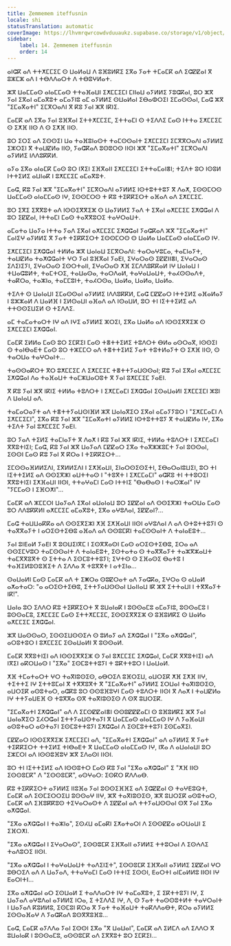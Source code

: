 ```yaml
---
title: Ẓemmemem iteffusnin
locale: shi
statusTranslation: automatic
coverImage: https://lhvmrqwrcowdvduuaukz.supabase.co/storage/v1/object/public/strapi-uploads/small_cover-tratado-de-psicologia-revolucionaria.webp-5e15e1cec4e0ebebcde5d7fc7565d8fd.webp
sidebar:
    label: 14. Ẓemmemem iteffusnin
    order: 14
---
```

ⴰⵏⵛⴽ ⴰⴷ ⵜⵜⵅⵎⵎⵉⵎ ⵙ ⵡⴰⵍⴰⵡ ⴷ ⵓⴼⵓⵍⴽⵉ ⵉⴳⴰ ⵢⴰⵜ ⵜⵎⴰⵎⴽ ⴰⴷ ⵉⵛⵇⵇⴰⵏ ⴳ ⵓⵣⵎⵣ ⴰⴷ ⵏ ⵜⴱⴷⴷⴰⵔⵜ ⴷ ⵜⴱⵓⵖⵍⴰⵜ.

ⵣⴳ ⵡⴰⵎⵎⴰⵙ ⴰⵏⴰⵎⵎⴰⵙ ⵜⵜⴰⴼⴰⵡⵏ ⵉⵅⵎⵎⵉⵎⵏ ⵎⵏⵏⴰⵡ ⴰⵢⵍⵍⵉ ⵢⵓⵛⴽⴰⵏ, ⵓⵔ ⵣⴳ ⵢⴰⵏ ⵉⴳⴰⵏ ⴰⵎⴰⴳⵓⵜ ⴰⵎⴰⵢⵏⵓ ⴰⵎ ⴰⵢⵍⵍⵉ ⵙⵡⴰⵍⴰⵏ ⵉⴱⴰⵀⵔⵉⵏ ⵉⵎⴰⵙⵙⴰⵏ, ⵎⴰⵛ ⵣⴳ "ⵉⵎⴰⴳⴰⵜⵏ" ⵉⵎⴳⵔⴰⴷⵏ ⴳ ⴽⵓ ⵢⴰⵏ ⵣⴳ ⵏⴽⵏⵉ.

ⵎⴰⵎⴽ ⴰⴷ ⵉⴳⴰ ⵢⴰⵏ ⵓⴼⴳⴰⵏ ⵉⵜⵜⵅⵎⵎⵉⵎ, ⵉⵜⵜⴰⵎⵏ ⵙ ⵜⵉⴷⴷⵉ ⵎⴰⵙ ⵏⵜⵜⴰ ⵉⵅⵎⵎⵉⵎ ⵙ ⵉⵅⴼ ⵏⵏⵙ ⴷ ⵙ ⵉⵅⴼ ⵏⵏⵙ.

ⵓⵔ ⵉⵔⵉ ⴰⴷ ⵉⵙⵙⵉⵏ ⵡⴰ ⵜⴰⴼⵓⵏⴰⵙⵜ ⵜⴰⵎⵙⵙⴰⵏⵜ ⵉⵅⵎⵎⵉⵎⵏ ⵉⵎⴳⴳⵔⴰⴷⵏ ⴰⵢⵍⵍⵉ ⵉⵣⵔⵉⵏ ⴳ ⵜⴰⵡⵇⵍⴰ ⵏⵏⵙ, ⵢⴰⵛⴽⴰⴷ ⵓⵙⵓⵔⵙ ⵏⵏⵙⵏ ⵣⴳ "ⵉⵎⴰⴳⴰⵜⵏ" ⵉⵎⴳⵔⴰⴷⵏ ⴰⵢⵍⵍⵉ ⵏⴷⴷⵓⴽⴽⵍ.

ⴰⵢⴰ ⵉⴳⴰ ⴰⵏⴰⵎⴽ ⵎⴰⵙ ⵓⵔ ⵏⴳⵉⵏ ⵉⴼⴳⴰⵏⵏ ⵉⵅⵎⵎⵉⵎⵏ ⵉⵜⵜⴰⵎⴰⵏⴻⵏ; ⵜⵉⴷⵜ ⵓⵔ ⵏⵙⵓⵍ ⵏⵜⵜⵉⵍⵉ ⴰⵡⵏⴰⴽ ⵏ ⵓⵅⵎⵎⵉⵎ ⴰⵎⴰⴳⵓⵜ.

ⵎⴰⵛ, ⴽⵓ ⵢⴰⵏ ⵣⴳ "ⵉⵎⴰⴳⴰⵜⵏ" ⵉⵎⴳⵔⴰⴷⵏ ⴰⵢⵍⵍⵉ ⵏⵙⵜⵓⵜⵜⵓⵢ ⴳ ⴷⴰⵅ, ⵉⵙⵙⵎⵔⵙ ⵡⴰⵎⵎⴰⵙ ⴰⵏⴰⵎⵎⴰⵙ ⵏⵖ, ⵉⵙⵙⵎⵔⵙ ⵜ ⴽⵓ ⵜⵉⴽⴽⵉⵔⵜ ⴰⴼⴰⴷ ⴰⴷ ⵉⵅⵎⵎⵉⵎ.

ⵓⵔ ⵉⴳⵉ ⵉⴳⴳⵓⵜ ⴰⴷ ⵏⵙⵙⵉⴳⴳⵉⵣ ⵙ ⵡⴰⵢⵍⵍⵉ ⵢⴰⴷ ⵜ ⵉⴳⴰⵏ ⴰⵅⵎⵎⵉⵎ ⵉⵅⵛⵛⴰⵏ ⴷ ⵓⵔ ⵉⵇⵇⴰⵏ, ⵏⵜⵜⴰⵎⵏ ⵎⴰⵙ ⵜⴰⴳⴳⵓⵔⵉ ⵜⴰⵖⵔⴰⵡⵜ.

ⴰⵎⴰⵜⴰ ⵡⴰⵢⴰ ⵏⵜⵜⴰ ⵢⴰⴷ ⵉⴳⴰⵏ ⴰⵅⵎⵎⵉⵎ ⵉⵅⵛⵛⴰⵏ ⵢⴰⵛⴽⴰⴷ ⵣⴳ "ⵉⵎⴰⴳⴰⵜⵏ" ⵎⴰⵏⵉⵖ ⴰⵢⵍⵍⵉ ⴳ ⵢⴰⵜ ⵜⵉⴽⴽⵉⵔⵜ ⵉⵙⵙⵎⵔⵙ ⵙ ⵡⴰⵍⴰ ⵡⴰⵎⵎⴰⵙ ⴰⵏⴰⵎⵎⴰⵙ ⵏⵖ.

ⵉⵅⵎⵎⵉⵎⵏ ⵉⵅⵛⵛⴰⵏ ⵜⵍⵍⴰ ⵣⴳ ⵡⴰⵏⴰⵡ ⵉⵎⴳⵔⴰⴷⵏ: ⵜⴰⵔⴰⵖⵓⵎⴰ, ⵜⴰⵎⵏⴰⵢⵜ, ⵜⴰⵡⵇⵍⴰ ⵜⴰⵅⵛⵛⴰⵏⵜ ⵖⵔ ⵢⴰⵏ ⵓⴼⴳⴰⵏ ⵢⴰⴹⵏ, ⵉⵖⴰⵔⴰⵙ ⵉⵇⵇⵏⵏⴻⵏ, ⵉⵖⴰⵔⴰⵙ ⵉⴷⵉⵏⵉⵢⵏ, ⵉⵖⴰⵔⴰⵙ ⵉⵙⵔⵜⴰⵏⵏ, ⵉⵖⴰⵔⴰⵙ ⵅⴼ ⵉⵎⴷⴷⵓⴽⴽⴰⵍ ⵏⵖ ⵡⴰⵏⴰⵡ ⵏ ⵜⵡⴰⵛⵓⵍⵜ, ⵜⴰⵎⵜⵔⵉ, ⵜⴰⵡⴰⵙⴰ, ⵜⴰⵔⴷⴰⵍ, ⵜⴰⵖⴰⵡⴰⵡⵜ, ⵜⴰⵃⵙⵙⴰⴷⵜ, ⵜⴰⴽⵔⴰ, ⵜⴰⵣⵏⴰ, ⵜⴰⵎⵎⵓⵏⵜ, ⵜⴰⵃⵔⵙⴰ, ⵡⴰⵍⴰ, ⵡⴰⵍⴰ, ⵡⴰⵍⴰ.

ⵜⵉⴷⵜ ⵙ ⵡⴰⵏⴰⵡⵏ ⵉⵎⴰⵙⵙⴰⵏ ⴰⵢⵍⵍⵉ ⵏⴷⴷⵓⴽⴽⵍ, ⵎⴰⵛ ⵎⵇⵇⴰⵔ ⵏⵜⵜⵉⵍⵉ ⴰⴼⴰⵍⴰⵢ ⵏ ⵓⵣⵣⴰⵍ ⴷ ⵡⴰⵍⴼ ⵏ ⵉⵍⵙⴰⵡⵏ ⴰⴼⴰⴷ ⴰⴷ ⵏⵙⴰⵡⵍ, ⵓⵔ ⵜⵏ ⵏⵉⵜⵜⵉⵍⵉ ⴰⴷ ⵜⵜⵙⵙⵉⵡⵉⵍ ⵙ ⵜⵉⴷⴷⵉ.

ⴰⵎ ⵜⴰⵎⴰⵜⴰⵔⵜ ⵏⵖ ⴰⴷ ⵏⵖⵉ ⴰⵢⵍⵍⵉ ⵣⵔⵉⵏ, ⵉⴳⴰ ⵡⴰⵍⴰ ⴰⴷ ⵏⵙⵙⵉⴳⴳⵉⵣ ⵙ ⵉⵅⵎⵎⵉⵎⵏ ⵉⵅⵛⵛⴰⵏ.

ⵎⴰⵎⴽ ⵉⵍⵍⴰ ⵎⴰⵙ ⵓⵔ ⵉⵎⴽⵉⵏ ⵎⴰⵙ ⵜⴻⵜⵜⵉⵍⵉ ⵜⵓⴷⵔⵜ ⴱⵍⴰ ⴰⵙⵔⴰⴳ, ⵏⵙⵙⵉⵏ ⵙ ⵜⴰⵏⴱⴰⴹⵜ ⵎⴰⵙ ⵓⵔ ⵜⵣⵎⵎⵔ ⴰⴷ ⵜⴻⵜⵜⵉⵍⵉ ⵢⴰⵜ ⵜⵓⵜⵍⴰⵢⵜ ⵙ ⵉⵅⴼ ⵏⵏⵙ, ⵙ ⵜⴰⵔⵡⴰ ⵜⴰⵖⵔⴰⵏⵜ...

ⵜⴰⵙⵙⴰⴽⵔⵜ ⴳⵔ ⵓⵅⵎⵎⵉⵎ ⴷ ⵉⵅⵎⵎⵉⵎ ⵜⴻⵜⵜⵢⴰⵡⵙⵙⴰⵏ; ⴽⵓ ⵢⴰⵏ ⵉⴳⴰⵏ ⴰⵅⵎⵎⵉⵎ ⵉⵅⵛⵛⴰⵏ ⴷⴰ ⵜⴰⴼⴰⵡⵜ ⵜⴰⵎⵣⵡⴰⵔⵓⵜ ⴳ ⵢⴰⵏ ⵓⵅⵎⵎⵉⵎ ⵢⴰⴹⵏ.

ⴳ ⴽⵓ ⵢⴰⵏ ⵣⴳ ⵏⴽⵏⵉ ⵜⵍⵍⴰ ⵜⵓⴷⵔⵜ ⵏ ⵉⵅⵎⵎⴰⵎⵏ ⵉⵅⵛⵛⴰⵏ ⵉⵙⴰⵡⴰⵍⵏ ⵉⵅⵎⵎⵉⵎⵏ ⵣⵓⵏ ⴷ ⵡⴰⵏⴰⵡ ⴰⴷ.

ⵜⴰⵎⴰⵔⴰⵢⵜ ⴰⴷ ⵜⴻⵜⵜⵢⴰⵡⵙⵏⴼⵍ ⵣⴳ ⵡⴰⵏⴰⴳⵉⵔ ⵉⴳⴰⵏ ⴰⵎⴰⵢⵢⵓⵔ ⵏ "ⵉⵅⵎⵎⴰⵎⵏ ⴷ ⵉⵅⵎⵎⵉⵎⵏ", ⵉⴳⴰ ⴽⵓ ⵢⴰⵏ ⵣⴳ "ⵉⵎⴰⴳⴰⵜⵏ ⴰⵢⵍⵍⵉ ⵏⵙⵜⵓⵜⵜⵓⵢ ⴳ ⵜⴰⵡⵇⵍⴰ ⵏⵖ, ⵉⴳⴰ ⵜⵉⴷⵜ ⵢⴰⵏ ⵓⵅⵎⵎⵉⵎ ⵢⴰⴹⵏ.

ⵓⵔ ⵢⴰⴷ ⵜⵉⵍⵉ ⵜⴰⵎⵏⴰⵢⵜ ⴳ ⴷⴰⵅ ⵏ ⴽⵓ ⵢⴰⵏ ⵣⴳ ⵏⴽⵏⵉ, ⵜⵍⵍⴰ ⵜⵓⴷⵔⵜ ⵏ ⵉⵅⵎⵎⴰⵎⵏ ⴳⴳⵓⵜⵏⵉⵏ; ⵎⴰⵛ, ⴽⵓ ⵢⴰⵏ ⵣⴳ ⵡⴰⵢⴰⴷ ⵎⵇⵇⴰⵔ ⵉⴳⴰ ⵜⴰⴳⵣⵣⵓⵎⵜ ⵢⴰⵏ ⵓⵙⵙⴰⵏ, ⵉⵙⵙⵏ ⵎⴰⵙ ⴽⵓ ⵢⴰⵏ ⴳ ⴽⵔⴰ ⵏ ⵜⵉⴽⴽⵉⵔⵜ...

ⵉⵎⵙⵙⴰⴼⵍⵍⵉⴷⵏ, ⵉⴳⵍⵍⵉⴷⵏ ⵏ ⵉⵅⴼⴰⵡⵏ, ⵉⵏⴰⵔⵙⵉⵙⵉⵜⵏ, ⵉⴱⴰⵔⴰⵏⵓⵡⵉⵏ, ⵓⵔ ⵜⵏ ⵏⵉⵜⵜⵉⵍⵉ ⴰⴷ ⵙⵙⵉⴳⵣⵏ ⴰⵡⵜⵜⴰⵙ ⵏ "ⵜⵓⴳⵜ ⵏ ⵉⵅⵎⵎⴰⵎⵏ" ⴰⵛⴽⵓ ⵜⵏ ⵜⵜⵓⵔⵉⵏ ⴳⴳⵓⵜⵏⵉⵏ ⵉⵅⴼⴰⵡⵏ ⵏⵏⵙⵏ, ⵜⵜⴰⵖⴰⵎⵏ ⵎⴰⵙ ⵏⵜⵜⵏⵉ "ⴱⴰⴱⴰⵙ ⵏ ⵜⴰⵔⵣⴰⵏ" ⵏⵖ "ⵢⵎⵎⴰⵙ ⵏ ⵉⴼⵔⵅⵏ"...

ⵎⴰⵎⴽ ⴰⴷ ⵣⵎⵎⵔⵏ ⵡⴰⵢⴰⴷ ⵉⴳⴰⵏ ⴰⵡⴰⵏⴰⵡ ⵓⵔ ⵉⵇⵇⴰⵏ ⴰⴷ ⵙⵙⵉⴳⵣⵏ ⵜⴰⵔⵡⴰ ⵎⴰⵙ ⵓⵔ ⴷⴷⵓⴽⴽⵍⵏ ⴰⵅⵎⵎⵉⵎ ⴰⵎⴰⴳⵓⵜ, ⵉⴳⴰ ⴰⵖⵓⴷⴰⵏ, ⵉⵇⵇⴰⵏ?...

ⵎⴰⵛ ⵜⴰⵡⵡⴰⴽⴽⴰ ⴰⴷ ⵙⵙⵉⴳⵉⵣⵏ ⵅⴼ ⵉⵅⴼⴰⵡⵏ ⵏⵏⵙⵏ ⴰⵖⵓⴷⴰⵏ ⴷ ⴰⴷ ⵙⵜⵓⵜⵜⵓⵢⵏ ⵙ ⵜⴰⴳⴳⴰⵢⵜ ⵏ ⴰⵔⵉⵙⵜⵉⴱⵓ ⴰⴼⴰⴷ ⴰⴷ ⵙⵙⵓⵎⴽⵏ ⵜⴰⵎⵙⵙⴰⵏⵜ ⴷ ⵜⴰⵏⴰⴹⵓⵜ...

ⵢⴰⵏ ⵓⵏⴹⴰⵍ ⵢⴰⴹⵏ ⴳ ⵓⵙⵡⵉⵏⴳⵎ ⵏ ⵉⵙⴳⴳⴰⵙⵏ ⵎⴰⵙ ⴰⵔⵉⵙⵜⵉⴱⵓ, ⵉⵔⴰ ⴰⴷ ⵙⵙⵉⵎⵖⵓⵔ ⵜⴰⵎⵙⵙⴰⵏⵜ ⴷ ⵜⴰⵏⴰⴹⵓⵜ, ⵉⵙⵜⴰⵜⴰ ⵙ ⵜⴰⴳⴳⴰⵢⵜ ⵜⴰⵣⴳⵣⴰⵡⵜ ⵜⴰⵎⴳⴳⵓⴳⵜ ⵙ ⵉⵜⵜⴰ ⴷ ⵉⵙⵎⵓⵜⵜⵓⵢⵏ; ⵉⵖⵜⵙ ⵙ ⵉⴼⴰⵙⵉ ⴱⴰⵜⵓ ⵏ ⵜⴰⴼⵉⵍⵓⵙⵓⴼⵉⵜ ⴷ ⵉⴷⴷⴰ ⴳ ⵜⵓⴳⴳⵜ ⵏ ⴰⵜⵉⵏⴰ...

ⵙⴰⵡⴰⵍⵏ ⵎⴰⵙ ⵎⴰⵎⴽ ⴰⴷ ⵜ ⵉⵥⵔⴰ ⵙⵓⵇⵔⴰⵜ ⴰⴷ ⵢⴰⵛⴽⴰ, ⵉⵖⵔⴰ ⵙ ⴰⵡⴰⵍ ⴰⵅⴰⵜⴰⵔ: "ⴰ ⴰⵔⵉⵙⵜⵉⴱⵓ, ⵉⵜⵜⵢⴰⵡⵙⵙⴰⵏ ⵡⴰⵏⵏⴰⵡ ⵏⴽ ⵣⴳ ⵉⵜⵜⴰⵡⵏ ⵏ ⵜⴳⴳⴰⵢⵜ ⵏⴽ!".

ⵡⴰⵏⴰ ⵓⵔ ⵉⴷⴷⵔ ⴽⵓ ⵜⵉⴽⴽⵉⵔⵜ ⴳ ⵓⵡⴰⵏⴰⴽ ⵏ ⵓⵙⵙⴰⵎⵓ ⴰⵎⴰⵢⵏⵓ, ⵓⵙⵙⴰⵎⵓ ⵏ ⵓⵙⵙⴰⵎⵓ, ⵉⵅⵎⵎⵉⵎ ⵎⴰⵙ ⵉⵜⵜⵅⵎⵎⵉⵎ, ⵉⵙⵙⵉⴳⴳⵉⵣ ⵙ ⵓⴼⵓⵍⴽⵉ ⵙ ⵡⴰⵍⴰ ⴰⵅⵎⵎⵉⵎ ⵉⵅⵛⵛⴰⵏ.

ⵣⴳ ⵡⴰⵙⵙⴰⵔ, ⵉⵙⵙⵉⵡⵙⵙⵉⵄ ⵙ ⵓⵍⴰⵢ ⴰⴷ ⵉⵅⵛⵛⴰⵏ ⵏ "ⵉⴳⴰ ⴰⵅⵛⵛⴰⵏ", ⴰⵔⵓⵜⵓⵔ ⵏ ⵓⵅⵎⵎⵉⵎ ⵉⵙⴰⵡⴰⵍⵏ ⴳ ⵓⵙⵙⴰⵍ.

ⵎⴰⵎⴽ ⴳⴳⵓⵜⵏⵉⵏ ⴰⴷ ⵏⵙⵙⵉⴳⴳⵉⵣ ⵙ ⵢⴰⵏ ⵓⵅⵎⵎⵉⵎ ⵉⵅⵛⵛⴰⵏ, ⵎⴰⵎⴽ ⴳⴳⵓⵜⵏⵉⵏ ⴰⴷ ⵏⴳⵉⵏ ⴰⴽⵔⵡⴰⵙ ⵏ "ⵉⴳⴰ" ⵉⵙⵎⵓⵜⵜⵓⵢⵏ ⵜ ⵓⴽⵜⵜⵓⵔ ⵏ ⵡⴰⵡⴰⵍ.

ⵅⴼ ⵜⵎⴰⵜⴰⵔⵜ ⵖⵔ ⵜⴰⴳⵏⵓⵙⵉⵙ, ⴰⴱⵔⵉⴷ ⵓⴼⵔⵉⵡ, ⴰⵡⵔⵉⴽ ⵅⴼ ⵉⵅⴼ ⵏⵏⵖ, ⵜⵉⵜⵜⵉ ⵏⵖ ⵉⵜⵜⵓⵎⴰⵏ ⴳ ⵜⴳⴳⵓⴳⵜ ⴳ "ⵉⵎⴰⴳⴰⵜⵏ" ⴰⵢⵍⵍⵉ ⵉⵔⵡⴰⵏ ⵜⴰⴳⵏⵓⵙⵉⵙ, ⴰⵡⵔⵉⴽ ⴰⵙⵓⵜⴰⵔ, ⴰⵛⴽⵓ ⵓⵔ ⵙⵙⵓⴼⵓⵖⵏ ⵎⴰⵙ ⵜⵓⴷⵔⵜ ⵏⵏⵙⵏ ⴳ ⴷⴰⵅ ⵏ ⵜⴰⵡⵇⵍⴰ ⵏⵖ ⵜⵜⵢⴰⵡⴹⴼ ⵙ ⵜⵓⴳⴳⴰ ⵙⴳ ⵜⴰⴳⵏⵓⵙⵉⵙ ⴷ ⵙⴳ ⵓⵡⵔⵉⴽ.

"ⵉⵎⴰⴳⴰⵜⵏ ⵉⵅⵛⵛⴰⵏ" ⴰⴷ ⴷ ⵉⵎⵙⵇⵇⴰⵏⴻⵏ ⵙⵙⵓⵇⵇⵇⴰⵎⵏ ⵙ ⵓⴼⵓⵍⴽⵉ ⵣⴳ ⵢⴰⵏ ⵡⴰⵏⴰⴳⵉⵔ ⵉⵃⵔⵛⴰⵏ ⵉⵜⵜⵢⴰⵡⵙⵜⴰⵢⵏ ⴳ ⵡⴰⵎⵎⴰⵙ ⴰⵏⴰⵎⵎⴰⵙ ⵏⵖ ⴷ ⵢⴰⴼⴰⵡⵏ ⴰⵙⵓⵜⴰⵔ ⴰⵙⵜⴰⵢⵏ ⵉⵙⵎⵓⵜⵜⵓⵢⵏ ⵉⵅⵛⵛⴰⵏ ⴷ ⵉⵙⵎⵓⵜⵜⵓⵢⵏ ⵉⵙⵎⴰⴳⵉⵏ.

ⵎⵇⵇⴰⵔ ⵏⵙⵙⵉⴳⴳⵉⵣ ⵉⵅⵎⵎⵉⵎⵏ ⴰⴷ, "ⵉⵎⴰⴳⴰⵜⵏ ⵉⵅⵛⵛⴰⵏ" ⴰⴷ ⴰⵢⵍⵍⵉ ⴳ ⵢⴰⵜ ⵜⵉⴽⴽⵉⵔⵜ ⵜⵜⵉⵍⵉ ⵜⵏⴱⴰⴹⵜ ⴳ ⵡⴰⵎⵎⴰⵙ ⴰⵏⴰⵎⵎⴰⵙ ⵏⵖ, ⵏⴳⴰ ⴷ ⴰⵡⴰⵏⴰⵡⵏ ⵓⵔ ⵉⵣⵎⵔⵏ ⴰⴷ ⵏⵙⵙⵓⴼⵓⵖ ⵣⴳ ⵉⴷⴰⵙⵏ ⵏⵏⵙⵏ.

ⵓⵔ ⵜⵏ ⵏⵉⵜⵜⵉⵍⵉ ⴰⴷ ⵏⵙⵙⵓⵜⵔ ⵎⴰⵙ ⴽⵓ ⵢⴰⵏ "ⵉⴳⴰ ⴰⵅⵛⵛⴰⵏ" ⵉ "ⵅⴼ ⵏⵏⵙ ⵉⵙⵙⵓⵎⴽ" ⴷ "ⵉⵙⵙⵓⵎⴽ", ⴰⵙⵖⴰⵔ: ⵉⵙⴽⵔ ⴽⴷⴷⴰⴱ.

ⴽⵓ ⵜⵉⴽⴽⵉⵔⵜ ⴰⵢⵍⵍⵉ ⵏⵏⵓⴼⴰ ⵢⴰⵏ ⵓⵙⵙⵉⴼⴼⵉ ⴰⴷ ⵉⵛⵇⵇⴰⵏ ⵙ ⵜⴰⵖⴹⵓⵕⵜ, ⵎⴰⵎⴽ ⴰⴷ ⵉⵙⵎⵉⵔⵔⵉⵡ ⵓⵙⵙⴰⵖ ⵏⵏⵖ, ⵣⴳ ⵜⴰⴳⵏⵓⵙⵉⵙ, ⵣⴳ ⵓⵡⵔⵉⴽ ⴰⵙⵓⵜⴰⵔ, ⵎⴰⵎⴽ ⴰⴷ ⵉⴼⵓⴽⴽⵓⵙ ⵜⵉⵖⴰⵔⴰⵙⵜ ⴷ ⵉⵇⵇⴰⵏ ⴰⴷ ⵜⵜⵢⴰⵡⵙⵙⴰⵏ ⵙⴳ ⵢⴰⵏ ⵉⴳⴰ ⴰⵅⵛⵛⴰⵏ.

"ⵉⴳⴰ ⴰⵅⵛⵛⴰⵏ ⵏ ⵜⴰⵣⵏⴰ", ⵉⵙⵃⵡ ⴰⵎⴰⴽⵏ ⵉⵅⴰⵜⴰⵔⵏ ⴷ ⵉⵙⵙⵇⵇⴰ ⴰⵔⵡⴰⵡⵏ ⵉ ⵉⴼⵔⵅⵏ.

"ⵉⴳⴰ ⴰⵅⵛⵛⴰⵏ ⵏ ⵉⵖⴰⵔⴰⵙ", ⵉⵙⵙⵓⵎⴽ ⵉⴼⴳⴰⵏⵏ ⴰⵢⵍⵍⵉ ⵜⵜⵓⵔⴰⵏ ⴷ ⵉⵙⵄⴷⵉ ⵜⴰⴷⵓⵔⵉ ⵏⵏⵙⵏ.

"ⵉⴳⴰ ⴰⵅⵛⵛⴰⵏ ⵏ ⵜⴰⵖⴰⵡⴰⵡⵜ ⵜⴰⴷⵉⵏⵉⵜ", ⵉⵙⵙⵓⵎⴽ ⵉⴼⴳⴰⵏⵏ ⴰⵢⵍⵍⵉ ⵉⵇⵇⴰⵏ ⵖⵔ ⵓⴱⵔⵉⴷ ⴰⴷ ⴷ ⵡⴰⵢⴰⴷ, ⵜⵜⴰⵖⴰⵎⵏ ⵎⴰⵙ ⵏⵜⵜⵏⵉ ⵉⵙⵙⵏ, ⴹⴰⵔⵜⵏ ⴰⵏⵎⴰⵍⵍⵓ ⵏⵏⵙⵏ ⵏⵖ ⴹⴰⵔⵏⵜⵏ...

ⵉⴳⴰ ⴰⵅⵛⵛⴰⵏ ⴰⵔ ⵉⵙⵡⴰⵍ ⵉ ⵜⴰⴷⴷⴰⵔⵜ ⵏⵖ ⵜⴰⵎⴰⴳⵓⵜ, ⵉ ⵉⴽⵜⵜⵓⵢⵏ ⵏⵖ, ⵉ ⵡⴰⵢⴰⴷ ⴰⵖⵓⴷⴰⵏ ⴰⵢⵍⵍⵉ ⵏⵔⴰ, ⵉ ⵜⵉⴷⴷⵉ ⵏⵖ, ⴷ, ⵙ ⵢⴰⵜ ⵜⴰⵙⵙⵓⵜⵍⵜ ⵜⴰⵖⵔⴰⵏⵜ ⵏ ⵡⴰⵢⴰⴷ ⴽⵓⵍⵍⵓ, ⵉⵙⵎⵓⵏ ⴽⵔⴰ ⴳ ⵢⴰⵜ ⵜⴰⴼⴰⵡⵜ ⵜⴰⴽⴷⴷⴰⴱⵜ, ⴽⵔⴰ ⴰⵢⵍⵍⵉ ⵉⵙⵙⴰⴼⴰⵖ ⴷ ⵢⴰⵛⴽⴰⴷ ⵓⵙⴳⴳⵓⴼⵓ...

ⵎⴰⵛ, ⵎⴰⵎⴽ ⴰⵢⴷⴷⴰ ⵢⴰⵏ ⵉⵙⵙⵏ ⵉⴳⴰ "ⴳ ⵡⴰⵡⴰⵏ", ⵎⴰⵎⴽ ⴰⴷ ⵉⵍⵎⴷ ⴰⴷ ⵉⴷⴷⵔ ⴳ ⵓⵡⴰⵏⴰⴽ ⵏ ⵓⵙⵙⴰⵎⵓ, ⴰⵙⵙⵓⵎⴽ ⴰⴷ ⵉⴳⴳⵓⵜ ⵓⵔ ⵉⵎⴽⵉⵏ...

